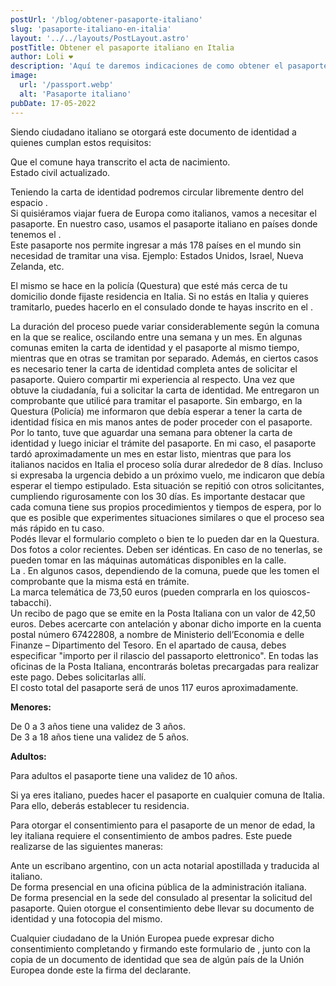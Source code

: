 ```yaml
---
postUrl: '/blog/obtener-pasaporte-italiano'
slug: 'pasaporte-italiano-en-italia'
layout: '../../layouts/PostLayout.astro'
postTitle: Obtener el pasaporte italiano en Italia
author: Loli ❤️
description: 'Aquí te daremos indicaciones de como obtener el pasaporte italiano en Italia, requisitos y paso a paso.'
image:
  url: '/passport.webp'
  alt: 'Pasaporte italiano'
pubDate: 17-05-2022
---
```



<BlogTitle text="¿QUÉ NECESITO PARA OBTENER EL PASAPORTE ITALIANO?" />

Siendo ciudadano italiano se otorgará este documento de identidad a quienes cumplan estos requisitos:

<div class="flex items-center">
	<Dot /> Que el comune haya transcrito el acta de nacimiento.
</div>
<div class="flex items-center">
	<Dot /> Estado civil actualizado.
</div>

<BlogTitle text="Importancia de tramitar el pasaporte italiano" />

Teniendo la carta de identidad podremos circular libremente dentro del espacio <LinkBlog text='Schengen' href='https://www.hablamosdeeuropa.es/es/Paginas/El-espacio-Schengen.aspx' />.  
Si quisiéramos viajar fuera de Europa como italianos, vamos a necesitar el pasaporte. En nuestro caso, usamos el pasaporte italiano en países donde tenemos el <LinkBlog text='beneficio de la ciudadanía italiana' href='/blog/beneficios-ciudadania' />.  
Este pasaporte nos permite ingresar a más 178 países en el mundo sin necesidad de tramitar una visa. Ejemplo: Estados Unidos, Israel, Nueva Zelanda, etc.

<BlogTitle text="¿DÓNDE SE GESTIONA EL PASAPORTE EN ITALIA?" />

El mismo se hace en la policía (Questura) que esté más cerca de tu domicilio donde fijaste residencia en Italia. Si no estás en Italia y quieres tramitarlo, puedes hacerlo en el consulado donde te hayas inscrito en el <LinkBlog text='AIRE' href='#' />.

<BlogTitle text="¿CUÁNTO ES EL TIEMPO DE DEMORA QUE TIENE EL PASAPORTE?" />
<span class="p-2">
	La duración del proceso puede variar considerablemente según la comuna en la que se realice,
	oscilando entre una semana y un mes. En algunas comunas emiten la carta de identidad y el
	pasaporte al mismo tiempo, mientras que en otras se tramitan por separado.
</span>

<span class="p-2">
	Además, en ciertos casos es necesario tener la carta de identidad completa antes de solicitar el
	pasaporte. Quiero compartir mi experiencia al respecto. Una vez que obtuve la ciudadanía, fui a
	solicitar la carta de identidad. Me entregaron un comprobante que utilicé para tramitar el
	pasaporte. Sin embargo, en la Questura (Policía) me informaron que debía esperar a tener la carta
	de identidad física en mis manos antes de poder proceder con el pasaporte. Por lo tanto, tuve que
	aguardar una semana para obtener la carta de identidad y luego iniciar el trámite del pasaporte.
</span>
<span class="p-2">
	En mi caso, el pasaporte tardó aproximadamente un mes en estar listo, mientras que para los
	italianos nacidos en Italia el proceso solía durar alrededor de 8 días. Incluso si expresaba la
	urgencia debido a un próximo vuelo, me indicaron que debía esperar el tiempo estipulado. Esta
	situación se repitió con otros solicitantes, cumpliendo rigurosamente con los 30 días.
</span>
<span class="p-2">
	Es importante destacar que cada comuna tiene sus propios procedimientos y tiempos de espera, por
	lo que es posible que experimentes situaciones similares o que el proceso sea más rápido en tu
	caso.
</span>
<BlogTitle
	text="
¿CUÁLES SON LOS REQUISITOS PARA GESTIONAR EL PASAPORTE?"
/>

<div class="flex items-center">
	<Dot />
	Podés llevar el formulario completo <LinkBlog
		text="descargandolo aquí"
		href="https://www.dropbox.com/scl/fi/g4j1pkj4ey4g5chbqdbef/modulo-per-maggiorenni-ottimizzato.pdf?rlkey=wp90sehdiazkgpgd84ugyhzhj&dl=0"
	/> o bien te lo pueden dar en la Questura.
</div>

<div class="flex items-center">
	<Dot />
	Dos fotos a color recientes. Deben ser idénticas. En caso de no tenerlas, se pueden tomar en las máquinas
	automáticas disponibles en la calle.
</div>

<div class="flex items-center">
	<Dot />
	La <LinkBlog text="carta de identidad" href="/blob/carta-identidad" />. En algunos casos, dependiendo
	de la comuna, puede que les tomen el comprobante que la misma está en trámite.
</div>
<div class="flex items-center">
	<Dot />
	La marca telemática de 73,50 euros (pueden comprarla en los quioscos-tabacchi).
</div>
<div class="flex items-center">
	<Dot />
	Un recibo de pago que se emite en la Posta Italiana con un valor de 42,50 euros. Debes acercarte con
	antelación y abonar dicho importe en la cuenta postal número 67422808, a nombre de Ministerio dell’Economia
	e delle Finanze – Dipartimento del Tesoro. En el apartado de causa, debes especificar "importo per
	il rilascio del passaporto elettronico". En todas las oficinas de la Posta Italiana, encontrarás boletas
	precargadas para realizar este pago. Debes solicitarlas allí.
</div>

<div class="flex items-center">
	<Dot />
	El costo total del pasaporte será de unos 117 euros aproximadamente.
</div>

<BlogTitle text="VALIDEZ DEL PASAPORTE DEPENDIENDO DE CADA CASO" />

**Menores:**

<div class="flex items-center">
	<Dot />
	De 0 a 3 años tiene una validez de 3 años.
</div>
<div class="flex items-center">
	<Dot />
	De 3 a 18 años tiene una validez de 5 años.
</div>

**Adultos:**

<div class="flex items-center">
	<Dot />
	Para adultos el pasaporte tiene una validez de 10 años.
</div>

<BlogTitle text="¿PUEDO HACER MI PASAPORTE EN ITALIA SI LO TRAMITÉ EN ARGENTINA U OTRO CONSULADO ANTES?" />

Si ya eres italiano, puedes hacer el pasaporte en cualquier comuna de Italia. Para ello, deberás establecer tu residencia.

<BlogTitle text="¿QUÉ PASA SI TENGO HIJOS MENORES DE EDAD?" />

Para otorgar el consentimiento para el pasaporte de un menor de edad, la ley italiana requiere el consentimiento de ambos padres. Este puede realizarse de las siguientes maneras:

<div class="flex items-center">
	<Dot />
	Ante un escribano argentino, con un acta notarial apostillada y traducida al italiano.
</div>
<div class="flex items-center">
	<Dot />
	De forma presencial en una oficina pública de la administración italiana.
</div>
<div class="flex items-center">
	<Dot />
	De forma presencial en la sede del consulado al presentar la solicitud del pasaporte. Quien otorgue
	el consentimiento debe llevar su documento de identidad y una fotocopia del mismo.
</div>

<BlogTitle text="CIUDADANOS DE LA UNIÓN EUROPEA" />

Cualquier ciudadano de la Unión Europea puede expresar dicho consentimiento completando y firmando este formulario de <LinkBlog text='atto di assenso' href='https://www.dropbox.com/scl/fi/n4g94m3mk4bg7qnkcxyky/attodiass.pass.olasciap._000.pdf?rlkey=uvflyma0joivcci8nk4rvkdcm&dl=0' />, junto con la copia de un documento de identidad que sea de algún país de la Unión Europea donde este la firma del declarante.

